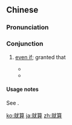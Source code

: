 ==Chinese==
{{zh-forms}}

===Pronunciation===
{{zh-pron
|m=jiùsuàn
|c=zau6 syun3
|mn=xm,qz,tw:chiū-sǹg/zz:chiū-sùiⁿ/xm,qz,zz:chiū-soàn/tw:tō-sǹg/tw:tiō-sǹg
|cat=con
}}

===Conjunction===
{{zh-con}}

# {{lb|zh|colloquial}} [[even if]]; granted that
#* {{zh-x|'''就{Tiō-}算''' 失敗 嘛 袂當\抺{bōe-}凍{-tàng} 失意 閣\擱{koh} 失志|'''Even if''' I fail, I still cannot be disappointed and downhearted|MN|ref={{w2|zh|許富凱}} (Henry Hsu), {{lang|zh|決心}}}}
#* {{zh-x|我 愈\越{lú} 唱{chhiùⁿ} 愈\越{lú} 大聲，'''就{tō}算''' 會 唱{chhiùⁿ} 到{kah} 攏 梢聲\燒{sau}聲，免驚\不{bián}驚。|I sing louder and louder, '''even if''' I sing until my voice get hoarse, no worries.|MN|ref={{lang|zh|李吳兄弟}} (Li Wu Brothers), {{lang|zh|我想要大聲唱歌乎你聽}}}}

====Usage notes====
See {{l|zh|就是#Usage notes|就是}}.

{{zh-cat|Advanced}}

[[ko:就算]]
[[ja:就算]]
[[zh:就算]]